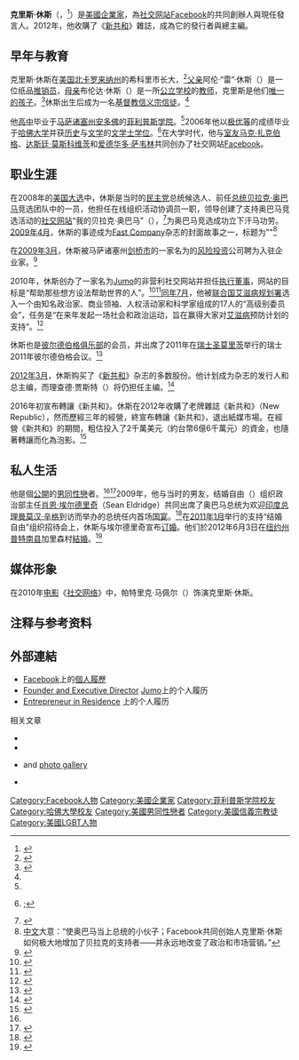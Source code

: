 {{TA
| G1 = PP|zh-cn:休斯;zh-hk:曉士;
}}{{Infobox person
| name        = 克里斯·休斯
| 英文名        ={{lang|en|Chris Hughes}}
| image       = Chris Hughes Updated.jpg
| alt         = 
| caption     = 
|nationality  = {{USA}}
| birth_date  = {{birth date and age|1983|11|26}}<ref name="Crunch"/> 
| birth_place = {{USA}}[[北卡羅萊納州|北卡羅萊納州]]希科里市
| other_nameshttp://en.wikipedia.org/w/index.php?title=Chris_Hughes_(entrepreneur)&action=edit =
| education   = [[哈佛大學|哈佛大學]]（[[文学学士|文学学士]]，2006年）<ref name="facebook bio"/>
| known_for   = [[Facebook|Facebook]]共同創辦者
| occupation  = [[企業家|企業家]]
| spouse      = [[肖恩·埃尔德里奇|肖恩·埃尔德里奇]]
| residence   = {{USA}}[[纽约州|纽约州]]加里森}}
'''克里斯·休斯'''（{{lang-en|Chris Hughes}}，{{bd|1983年|11月26日|||catIdx=Hughes, Chris}}<ref name="Crunch">{{cite web|url=http://www.crunchbase.com/person/chris-hughes|title=Chris Hughes profile|publisher=[[CrunchBase|CrunchBase]]|accessdate=2012-07-15|archive-date=2014-12-24|archive-url=https://web.archive.org/web/20141224073043/http://www.crunchbase.com/person/chris-hughes|dead-url=no}}</ref>）是[[美國|美國]][[企業家|企業家]]，為[[社交网站|社交网站]][[Facebook|Facebook]]的共同創辦人與現任發言人。2012年，他收購了《[[新共和|新共和]]》雜誌，成為它的發行者與總主編。

==早年与教育==
克里斯·休斯在[[美国|美国]][[北卡罗来纳州|北卡罗来纳州]]的希科里市长大，<ref>{{cite news|url=http://www.nytimes.com/2008/07/07/technology/07hughes.html|title=The Facebooker Who Friended Obama|work=[[The_New_York_Times|The New York Times]]|author=Stelter, Brian|authorlink=Brian Stelter|date=2008-07-07|accessdate=2012-07-15|archive-date=2020-11-27|archive-url=https://web.archive.org/web/20201127074357/https://www.nytimes.com/2008/07/07/technology/07hughes.html|dead-url=no}}</ref>[[父亲|父亲]]阿伦·“雷”·休斯（{{lang|en|Arlen "Ray" Hughes}}）是一位纸品[[推销员|推销员]]，[[母亲|母亲]]布伦达·休斯（{{lang|en|Brenda Hughes}}）是一所[[公立学校|公立学校]]的[[教师|教师]]，克里斯是他们[[独生子|唯一的孩子]]。<ref name="Fast Company 2009">{{cite web|url=http://www.fastcompany.com/magazine/134/boy-wonder.html?page=0%2C1|title=How Chris Hughes Helped Launch Facebook and the Barack Obama Campaign|work=[[Fast_Company_(magazine)|Fast Company]]|author=McGirt, Ellen|date=2009-04-01|accessdate=2012-07-15|archive-date=2012-05-22|archive-url=https://web.archive.org/web/20120522055344/http://www.fastcompany.com/magazine/134/boy-wonder.html?page=0%2C1|dead-url=no}}</ref>休斯出生后成为一名[[基督教|基督教]][[信义宗|信义宗]][[基督徒|信徒]]。<ref name="NYT Hughes/Eldrigde bio">{{cite web|url=http://www.nytimes.com/2012/05/06/fashion/chris-hughes-and-sean-eldridge-are-the-new-power-brokers.html?pagewanted=all|title=Chris Hughes and Sean Eldridge Are the New Power Brokers|work=[[The_New_York_Times|The New York Times]]|author=Holson, Laura M.|date=2012-05-04|accessdate=2012-07-15|archive-date=2019-10-14|archive-url=https://web.archive.org/web/20191014221007/https://www.nytimes.com/2012/05/06/fashion/chris-hughes-and-sean-eldridge-are-the-new-power-brokers.html?pagewanted=all|dead-url=no}}</ref>他[[高中|高中]]毕业于[[马萨诸塞州|马萨诸塞州]][[安多佛|安多佛]]的[[菲利普斯学院|菲利普斯学院]]。<ref name="Fast Company 2009"/>2006年他以[[拉丁文学位荣誉|极优等]]的成绩毕业于[[哈佛大学|哈佛大学]]并获[[历史|历史]]与[[文学|文学]]的[[文学士|文学士]][[学位|学位]]。<ref name="facebook bio">{{cite web|url=http://newsroom.fb.com/content/default.aspx?NewsAreaId=309|title=Facebook Founders Bios|publisher=[[Facebook|Facebook]]|deadurl=yes|archiveurl=https://web.archive.org/web/20120522200356/http://newsroom.fb.com/content/default.aspx?NewsAreaId=309|archivedate=2012-05-22|accessdate=2012-07-15}};</ref>在大学时代，他与[[室友|室友]][[马克·扎克伯格|马克·扎克伯格]]、[[达斯廷·莫斯科维茨|达斯廷·莫斯科维茨]]和[[爱德华多·萨韦林|爱德华多·萨韦林]]共同创办了社交网站[[Facebook|Facebook]]。

==职业生涯==
在2008年的[[2008年美国总统选举|美国大选]]中，休斯是当时的[[美国民主党|民主党]]总统候选人、前任[[美国总统|总统]][[贝拉克·奥巴马|贝拉克·奥巴马]]竞选团队中的一员，他担任在线组织活动协调员一职，领导创建了支持奥巴马竞选活动的[[社交网络|社交]][[网站|网站]]“我的贝拉克·奥巴马”（{{lang|en|My.BarackObama.com}}），<ref>{{cite web|url=http://My.BarackObama.com|title=My Barack Obama|publisher=[[Obama_for_America|Obama for America]]|access-date=2019-10-22|archive-url=https://web.archive.org/web/20080704201149/http://my.barackobama.com/|archive-date=2008-07-04|dead-url=yes}}</ref>为奥巴马竞选成功立下汗马功劳。[[2009年4月|2009年4月]]，休斯的事迹成为[[Fast_Company|Fast Company]]杂志的封面故事之一，标题为"{{lang|en|The Kid Who Made Obama President; How Facebook Cofounder Chris Hughes Unleashed Barack's Base - and Changed Politics and Marketing Forever.}}"<ref>[[中文|中文]]大意：“使奥巴马当上总统的小伙子；Facebook共同创始人克里斯·休斯如何极大地增加了贝拉克的支持者——并永远地改变了政治和市场营销。” </ref>

在[[2009年3月|2009年3月]]，休斯被马萨诸塞州[[剑桥_(马萨诸塞州)|剑桥市]]的一家名为{{lang|en|General Catalyst Partners}}的[[风险投资|风险投资]]公司聘为入驻企业家。<ref>{{cite news|url=http://www.techcrunch.com/2009/03/17/after-facebook-and-the-obama-campaign-chris-hughes-takes-a-post-at-general-catalyst|title=After Facebook And The Obama Campaign, Chris Hughes Takes a Post At General Catalyst|publisher=[[TechCrunch|TechCrunch]]|author=Schonfeld, Erick|date=2009-03-17|accessdate=2009-10-08|archive-date=2020-10-22|archive-url=https://web.archive.org/web/20201022121303/https://techcrunch.com/2009/03/17/after-facebook-and-the-obama-campaign-chris-hughes-takes-a-post-at-general-catalyst/|dead-url=no}}</ref>

2010年，休斯创办了一家名为[[Jumo|Jumo]]的非营利社交网站并担任[[执行董事|执行董事]]，网站的目标是“帮助那些想方设法帮助世界的人”。<ref>{{cite news|url=http://www.fastcompany.com/1587959/facebook-chris-hughes-jumocom|title=Facebook Chris Hughes's Jumo.com|work=[[Fast_Company_(magazine)|Fast Company]]|author=McGirt, Ellen|date=2010-03-18|accessdate=2012-07-15|archive-date=2018-06-25|archive-url=https://web.archive.org/web/20180625185436/https://www.fastcompany.com/1587959/facebook-chris-hughes-jumocom|dead-url=no}}</ref><ref>{{cite news|url=http://www.nytimes.com/2010/11/30/technology/30jumo.html|title=A Facebook Founder Begins a Social Network Focused on Charities|work=[[The_New_York_Times|The New York Times]]|author=Wortham, Jenna|date=2010-11-30|accessdate=2012-07-15|archive-date=2018-10-23|archive-url=https://web.archive.org/web/20181023230456/https://www.nytimes.com/2010/11/30/technology/30jumo.html|dead-url=no}}</ref>[[2010年7月|同年7月]]，他被[[联合国艾滋病规划署|联合国艾滋病规划署]]选入一个由知名政治家、商业领袖、人权活动家和科学家组成的17人的“高级别委员会”，任务是“在来年发起一场社会和政治运动，旨在赢得大家对[[艾滋病|艾滋病]]预防计划的支持”。<ref>{{cite web|url=http://unaidstoday.org/?p=408|title=Top world personalities join UNAIDS' High Level Commission to bring about a prevention revolution|publisher=[[UNAIDS|UNAIDS]] TODAY|date=2010-07-21|accessdate=2012-07-15|archive-date=2018-03-13|archive-url=https://web.archive.org/web/20180313155447/http://unaidstoday.org/?p=408|dead-url=no}}</ref>

休斯也是[[彼尔德伯格俱乐部|彼尔德伯格俱乐部]]的会员，并出席了2011年在[[瑞士|瑞士]][[圣莫里茨|圣莫里茨]]举行的瑞士2011年彼尔德伯格会议。<ref>{{cite web |url=http://www.bilderbergmeetings.org/participants_2011.html |title=Bilderberg 2011 list of participants |publisher=BilderbergMeetings.org |accessdate=2011-08-24 |deadurl=yes |archiveurl=https://web.archive.org/web/20110828210925/http://www.bilderbergmeetings.org/participants_2011.html |archivedate=2011-08-28 }}</ref>

[[2012年3月|2012年3月]]，休斯购买了《[[新共和|新共和]]》杂志的多数股份。他计划成为杂志的发行人和总主编，而理查德·贾斯特（{{lang|en|Richard Just}}）将仍担任主编。<ref>{{cite web|url=http://mediadecoder.blogs.nytimes.com/2012/03/09/new-republic-gets-an-owner-steeped-in-new-media/?smid=tw-mediadecoder&seid=auto|title=New Republic Gets an Owner Steeped in New Media|publisher=The New York Times|accessdate=2012-03-09|archive-date=2020-08-11|archive-url=https://web.archive.org/web/20200811225754/https://mediadecoder.blogs.nytimes.com/2012/03/09/new-republic-gets-an-owner-steeped-in-new-media/?smid=tw-mediadecoder&seid=auto|dead-url=no}}</ref>

2016年初宣布轉讓《新共和》。休斯在2012年收購了老牌雜誌《新共和》（New Republic），然而歷經三年的經營，終宣布轉讓《新共和》，退出紙媒市場。在經營《新共和》的期間，粗估投入了2千萬美元（約台幣6億6千萬元）的資金，也隨著轉讓而化為泡影。<ref>{{Cite web |url=http://www.storm.mg/article/78196 |title=風傳媒：紙媒末路！臉書前創辦人買《新共和》受創 燒盡6.6億決收手 |accessdate=2016-06-23 |archive-date=2019-11-02 |archive-url=https://web.archive.org/web/20191102173318/https://www.storm.mg/article/78196 |dead-url=no }}</ref>

==私人生活==
他是個[[出柜|公開]]的[[男同性戀|男同性戀]]者。<ref name="Fast Company 2009"/><ref>{{cite news|title=Out on Facebook|periodical=[[The_Advocate|The Advocate]]|date=2005-10-25|page=44|author= Kim, Ryan James}}</ref>2009年，他与当时的男友，结婚自由（{{lang|en|Freedom to Marry}}）组织政治部主任[[肖恩·埃尔德里奇|肖恩·埃尔德里奇]]（Sean Eldridge）共同出席了奥巴马总统为欢迎[[印度|印度]][[印度总理|总理]][[曼莫汉·辛格|曼莫汉·辛格]]到访而举办的总统任内首场[[国宴|国宴]]。<ref>{{cite web|url=http://www.advocate.com/article.aspx?id=102977|title=A Place at the State Dinner Table|date=2009-11-24|work=[[The_Advocate|The Advocate]]|accessdate=2012-07-15|archive-date=2012-07-12|archive-url=https://www.webcitation.org/695ZXuTXA?url=http://www.advocate.com/news/daily-news/2009/11/25/place-state-dinner-table|dead-url=no}}</ref>在[[2011年1月|2011年1月]]举行的支持“结婚自由”组织招待会上，休斯与埃尔德里奇宣布[[订婚|订婚]]。他们於2012年6月3日在[[纽约州|纽约州]][[普特南县_(纽约州)|普特南县]]加里森村[[纽约州同性婚姻|結婚]]。<ref>{{cite web |url=http://www.advocate.com/Print_Issue/Cover_Stories/Chris_Hughes_and_Sean_Eldridge |title=Forty Under 40 |date=May 2011 |work=[[The_Advocate|The Advocate]] |deadurl=yes |archiveurl=https://web.archive.org/web/20110414110730/http://advocate.com/Print_Issue/Cover_Stories/Chris_Hughes_and_Sean_Eldridge/ |archivedate=2011-04-14 |accessdate=2012-07-15 }}</ref>

==媒体形象==
在2010年[[电影|电影]]《[[社群网战|社交网络]]》中，帕特里克·马佩尔（{{lang|en|Patrick Mapel}}）饰演克里斯·休斯。

==注释与参考资料==
{{Reflist|2}}

==外部連結==
{{commons category|Chris Hughes}}
*[[Facebook|Facebook]]上的[http://www.facebook.com/ChrisHughes 個人履歷] {{Wayback|url=http://www.facebook.com/ChrisHughes |date=20201217201911 }}
*[https://web.archive.org/web/20110902013649/http://www.jumo.com/about#team Founder and Executive Director] [[Jumo|Jumo]]上的个人履历
*[https://web.archive.org/web/20120414100843/http://www.generalcatalyst.com/team/chris_hughes Entrepreneur in Residence]  {{lang|en|General Catalyst Partners}}上的个人履历
;相关文章
* {{cite news|url=http://www.businessweek.com/smallbiz/content/jul2004/sb20040721_8133.htm|work=[[BusinessWeek|BusinessWeek]]|title=A Hot New Twist on the Old College Try|author=DeWitt, Katie|date=2004-07-21|accessdate=2012-07-15|archive-date=2011-01-18|archive-url=https://web.archive.org/web/20110118003912/http://www.businessweek.com/smallbiz/content/jul2004/sb20040721_8133.htm|dead-url=no}}
* {{cite news|url=http://online.wsj.com/public/article/SB118011947223614895-iSeQ_DC8SbZxiNLhtHwJyIftJN0_20070625.html|work=[[The_Wall_Street_Journal|The Wall Street Journal]]|title=BO, U R So Gr8 — How a Young Tech Entrepreneur Translated Barack Obama into the Idiom of Facebook|author=Schatz, Amy|date=2007-05-26|accessdate=2011-01-18|archive-date=2008-05-26|archive-url=https://web.archive.org/web/20080526232322/http://online.wsj.com/public/article/SB118011947223614895-iSeQ_DC8SbZxiNLhtHwJyIftJN0_20070625.html|dead-url=no}}
* {{cite news|url=http://www.chicagotribune.com/business/chi-sun_obama_websep23,0,4824579.story|work=[[Chicago_Tribune|Chicago Tribune]]|title=Social Sites Go Political — A Facebook Founder Helps Design Obama's Online Network, and Other Candidates Are Doing What They Can To Add 'Friends'|date=2007-09-23|accessdate=2011-01-18|author=Benderoff, Eric|archive-date=2014-04-07|archive-url=https://web.archive.org/web/20140407085412/http://www.chicagotribune.com/business/chi-sun_obama_websep23,0,4824579.story|dead-url=no}} and [https://web.archive.org/web/20081110113840/http://www.chicagotribune.com/news/politics/obama/chi-090723obama-photogallery,0,3772716.photogallery photo gallery]
* {{cite news|url=http://out.com/out100_2009/nominees_19.asp|title=The Class of 2009: Chris Hughes|work=[[Out_(magazine)|Out]]|year=2009|accessdate=2012-07-15|archive-date=2011-09-30|archive-url=https://web.archive.org/web/20110930142316/http://out.com/out100_2009/nominees_19.asp|dead-url=no}}

{{Facebook_navbox}}

{{Authority control}}
{{DEFAULTSORT:Hughes, Chris}}
[[Category:Facebook人物|Category:Facebook人物]]
[[Category:美國企業家|Category:美國企業家]]
[[Category:菲利普斯学院校友|Category:菲利普斯学院校友]]
[[Category:哈佛大學校友|Category:哈佛大學校友]]
[[Category:美國男同性戀者|Category:美國男同性戀者]]
[[Category:美國信義宗教徒|Category:美國信義宗教徒]]
[[Category:美國LGBT人物|Category:美國LGBT人物]]